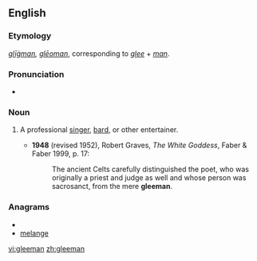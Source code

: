 ==English==

===Etymology===
{{etyl|ang}} ''[[gligman|glīġman]], [[gleoman|glēoman]]'', corresponding to ''[[glee]]'' + ''[[man]]''.

===Pronunciation===
* {{IPA|/ˈgliːmən/}}

===Noun===
{{en-noun|gleemen}}

# {{historical}} A professional [[singer]], [[bard]], or other entertainer.
#* '''1948''' (revised 1952), Robert Graves, ''The White Goddess'', Faber & Faber 1999, p. 17:
#*: The ancient Celts carefully distinguished the poet, who was originally a priest and judge as well and whose person was sacrosanct, from the mere '''gleeman'''.

===Anagrams===
* {{alphagram|aeeglmn}}
* [[melange#English|melange]]

[[vi:gleeman]]
[[zh:gleeman]]